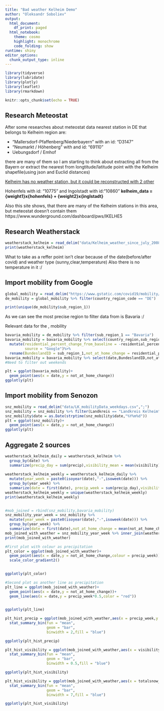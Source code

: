 ```yaml
---
title: "Bad weather Kelheim Demo"
author: "Oleksandr Soboliev"
output:
  html_document:
    df_print: paged
  html_notebook:
    theme: cosmo
    highlight: monochrome
    code_folding: show
runtime: shiny
editor_options:
  chunk_output_type: inline
---
```

```r
library(tidyverse)
library(lubridate)
library(plotly)
library(leaflet)
library(rmarkdown)

knitr::opts_chunk$set(echo = TRUE)
```


## **Research Meteostat**
After some researches about meteostat data nearest station in DE that belongs to Kelheim region 
are:

* "Mallersdorf-Pfaffenberg/Niederbayern" with an id: "D3147"
* "Neumarkt / Höhenberg" with and id: "69110"
* Uebungsdorf / Emhof

there are many of them so I am starting to think about extracting all from the Bayern or extract the nearest from longtitude/latitude point with the Kelheim shapefile(using json and Euclid distances) 

[Kelheim has no weather station, but it could be reconstructed with 2 other](https://weatherspark.com/y/70370/Average-Weather-in-Kelheim-Germany-Year-Round)

Hohenfels with id: "10775" and Ingolstadt with id:"10860"
**kelheim_data = {weight1}x{hohenfels} + {weight2}x{inglstadt}**

Also this site shows, that there are many of the Kelheim stations in this area, but meteostat doesn't contain them
https://www.wunderground.com/dashboard/pws/IKELHE5



## **Research Weatherstack**

```r
weatherstack_kelheim = read_delim("data/Kelheim_weather_since_july_2008.csv",delim = ",")
print(weatherstack_kelheim)
```
What to take as a reffer point isn't clear because of the date(before/after covid) and weather type (sunny,clear,temperature)
Also there is no temperature in it :/

## **Import mobility from Google**
```r
global_mobility = read_delim("https://www.gstatic.com/covid19/mobility/Global_Mobility_Report.csv",",")
de_mobility = global_mobility %>% filter(country_region_code == "DE")
```

```r
print(unique(de_mobility$sub_region_1))

```
As we can see the most precise region to filter data from is Bavaria :/

Relevant data for the , mobility

```r
bavaria_mobility = de_mobility %>% filter(sub_region_1 == "Bavaria")
bavaria_mobility = bavaria_mobility %>% select(country_region,sub_region_1,date,residential_percent_change_from_baseline) %>%
  mutate(residential_percent_change_from_baseline = -residential_percent_change_from_baseline,
         source = "Google")%>%
  rename(BundeslandID = sub_region_1,not_at_home_change = residential_percent_change_from_baseline)
bavaria_mobility = bavaria_mobility %>% select(date,BundeslandID,not_at_home_change,source)
#Need to filter out weekends

plt = ggplot(bavaria_mobility)+
  geom_point(aes(x = date,y = not_at_home_change))
ggplotly(plt)
```
## **Import mobility from Senozon**

```r
snz_mobility = read_delim("data/LK_mobilityData_weekdays.csv",";")
snz_mobility = snz_mobility %>% filter(Landkreis == "Landkreis Kelheim") %>% mutate(source = "senozon") %>% select(-outOfHomeDuration) %>% rename(not_at_home_change = percentageChangeComparedToBeforeCorona)
snz_mobility$date = as.Date(strptime(snz_mobility$date,"%Y%m%d"))
plt = ggplot(snz_mobility)+
  geom_point(aes(x = date,y = not_at_home_change))
ggplotly(plt)
```



## **Aggregate 2 sources**

```r
weatherstack_kelheim_daily = weatherstack_kelheim %>%
  group_by(date) %>%
  summarize(precip_day = sum(precip),visibility_mean = mean(visibility),totalsnow_daily = mean(totalsnow_daily))
  
weatherstack_kelheim_weekly = weatherstack_kelheim_daily %>% 
  mutate(year_week = paste0(isoyear(date),"-",isoweek(date))) %>%
  group_by(year_week) %>%
  summarize(date = first(date), precip_week = sum(precip_day),visibility_mean = mean(visibility_mean),totalsnow_weekly =sum( totalsnow_daily))
weatherstack_kelheim_weekly = unique(weatherstack_kelheim_weekly)
print(weatherstack_kelheim_weekly)
  
```

```r
#mob_joined = rbind(snz_mobility,bavaria_mobility)
snz_mobility_year_week = snz_mobility %>% 
  mutate(year_week = paste0(isoyear(date),"-",isoweek(date))) %>%
  group_by(year_week) %>%
  summarize(date = first(date),not_at_home_change = mean(not_at_home_change))
mob_joined_with_weather = snz_mobility_year_week %>% inner_join(weatherstack_kelheim_weekly, by = "year_week") %>% select(-date.y) %>% rename(date = date.x)
print(mob_joined_with_weather)

```

```r
#First plot with colour as precipitation
plt_color = ggplot(mob_joined_with_weather)+
  geom_point(aes(x = date,y = not_at_home_change,colour = precip_week))+
  scale_color_gradient2()
  

ggplotly(plt_color)
```

```r
#Second plot as another line as precipitation
plt_line = ggplot(mob_joined_with_weather)+
  geom_point(aes(x = date,y = not_at_home_change))+
  geom_line(aes(x = date,y = precip_week*0.5,color = "red"))
  

ggplotly(plt_line)
```


```r
plt_hist_precip = ggplot(mob_joined_with_weather,aes(x = precip_week,y = not_at_home_change))+
  stat_summary_bin(fun = "mean",
                   geom = "bar",
                   binwidth = 2,fill = "blue")

ggplotly(plt_hist_precip)
```


```r
plt_hist_visibility = ggplot(mob_joined_with_weather,aes(x = visibility_mean,y = not_at_home_change))+
  stat_summary_bin(fun = "mean",
                   geom = "bar",
                   binwidth = 0.5,fill = "blue")

ggplotly(plt_hist_visibility)
```

```r
plt_hist_visibility = ggplot(mob_joined_with_weather,aes(x = totalsnow_weekly,y = not_at_home_change))+
  stat_summary_bin(fun = "mean",
                   geom = "bar",
                   binwidth = 7,fill = "blue")

ggplotly(plt_hist_visibility)
```